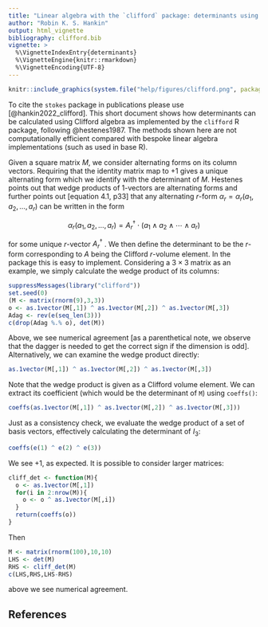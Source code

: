 ```yaml
---
title: "Linear algebra with the `clifford` package: determinants using wedge products"
author: "Robin K. S. Hankin"
output: html_vignette
bibliography: clifford.bib
vignette: >
  %\VignetteIndexEntry{determinants}
  %\VignetteEngine{knitr::rmarkdown}
  %\VignetteEncoding{UTF-8}
---
```



```r
knitr::include_graphics(system.file("help/figures/clifford.png", package = "clifford"))
```

To cite the `stokes` package in publications please use
[@hankin2022_clifford].  This short document shows how determinants
can be calculated using Clifford algebra as implemented by the
`clifford` R package, following @hestenes1987.  The methods shown here
are not computationally efficient compared with bespoke linear algebra
implementations (such as used in base R).

Given a square matrix $M$, we consider alternating forms on its column
vectors.  Requiring that the identity matrix map to $+1$ gives a
unique alternating form which we identify with the determinant of $M$.
Hestenes points out that wedge products of 1-vectors are alternating
forms and further points out [equation 4.1, p33] that any alternating
$r$-form $\alpha_r=\alpha_r\left(a_1,a_2,\ldots,a_r\right)$ can be
written in the form

$$\alpha_r\left(a_1,a_2,\ldots,a_r\right)=
A_r^\dagger\cdot\left(a_1\wedge a_2\wedge\cdots\wedge a_r\right)
$$

for some unique $r$-vector $A_r^\dagger$ .  We then define the
determinant to be the $r$-form corresponding to $A$ being the Clifford
$r$-volume element.  In the package this is easy to implement.
Considering a $3\times 3$ matrix as an example, we simply calculate
the wedge product of its columns:

```r
suppressMessages(library("clifford"))
set.seed(0)
(M <- matrix(rnorm(9),3,3))
o <- as.1vector(M[,1]) ^ as.1vector(M[,2]) ^ as.1vector(M[,3])
Adag <- rev(e(seq_len(3)))
c(drop(Adag %.% o), det(M))
```

Above, we see numerical agreement [as a parenthetical note, we observe
that the dagger is needed to get the correct sign if the dimension is
odd].  Alternatively, we can examine the wedge product directly:

```r
as.1vector(M[,1]) ^ as.1vector(M[,2]) ^ as.1vector(M[,3])
```		  

Note that the wedge product is given as a Clifford volume element.  We
can extract its coefficient (which would be the determinant of `M`)
using `coeffs()`:

```r
coeffs(as.1vector(M[,1]) ^ as.1vector(M[,2]) ^ as.1vector(M[,3]))
```

Just as a consistency check, we evaluate the wedge product of a set of
basis vectors, effectively calculating the determinant of $I_3$:

```r
coeffs(e(1) ^ e(2) ^ e(3))
```

We see $+1$, as expected.  It is possible to consider larger matrices:

```r
cliff_det <- function(M){
  o <- as.1vector(M[,1])
  for(i in 2:nrow(M)){
    o <- o ^ as.1vector(M[,i])
  }
  return(coeffs(o))
}
```

Then

```r
M <- matrix(rnorm(100),10,10)
LHS <- det(M)
RHS <- cliff_det(M)
c(LHS,RHS,LHS-RHS)
```

above we see numerical agreement.

## References
